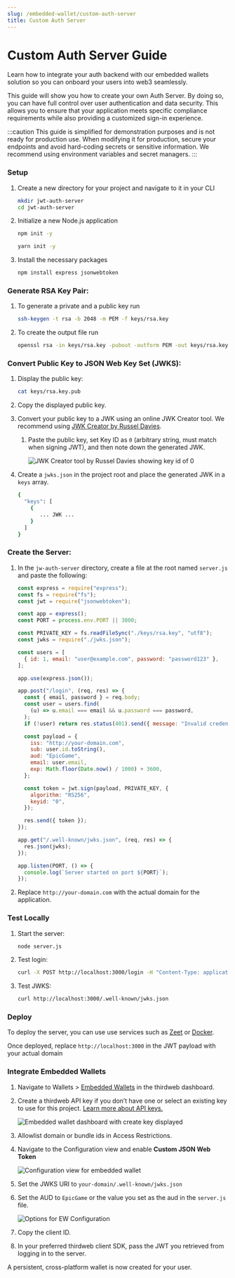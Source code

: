 ```yaml
---
slug: /embedded-wallet/custom-auth-server
title: Custom Auth Server
---
```


# Custom Auth Server Guide

Learn how to integrate your auth backend with our embedded wallets solution so you can onboard your users into web3 seamlessly.

This guide will show you how to create your own Auth Server. By doing so, you can have full control over user authentication and data security. This allows you to ensure that your application meets specific compliance requirements while also providing a customized sign-in experience.

:::caution
This guide is simplified for demonstration purposes and is not ready for production use. When modifying it for production, secure your endpoints and avoid hard-coding secrets or sensitive information. We recommend using environment variables and secret managers.
:::

### Setup

1. Create a new directory for your project and navigate to it in your CLI

   ```bash
   mkdir jwt-auth-server
   cd jwt-auth-server
   ```

2. Initialize a new Node.js application

   ```bash
   npm init -y

   yarn init -y
   ```

3. Install the necessary packages

   ```bash
   npm install express jsonwebtoken
   ```

### **Generate RSA Key Pair:**

1. To generate a private and a public key run

   ```bash
   ssh-keygen -t rsa -b 2048 -m PEM -f keys/rsa.key
   ```

2. To create the output file run

   ```bash
   openssl rsa -in keys/rsa.key -pubout -outform PEM -out keys/rsa.key.pub
   ```

### **Convert Public Key to JSON Web Key Set (JWKS):**

1. Display the public key:

   ```bash
   cat keys/rsa.key.pub
   ```

2. Copy the displayed public key.
3. Convert your public key to a JWK using an online JWK Creator tool. We recommend using [JWK Creator by Russel Davies](https://github.com/russelldavies/jwk-creator).

   1. Paste the public key, set Key ID as `0` (arbitrary string, must match when signing JWT), and then note down the generated JWK.

      ![JWK Creator tool by Russel Davies showing key id of 0](../assets/jwk-creator-tool.png)

4. Create a `jwks.json` in the project root and place the generated JWK in a `keys` array.

   ```bash
   {
     "keys": [
       {
          ... JWK ...
       }
     ]
   }
   ```

### **Create the Server:**

1. In the `jw-auth-server` directory, create a file at the root named `server.js` and paste the following:

   ```jsx
   const express = require("express");
   const fs = require("fs");
   const jwt = require("jsonwebtoken");

   const app = express();
   const PORT = process.env.PORT || 3000;

   const PRIVATE_KEY = fs.readFileSync("./keys/rsa.key", "utf8");
   const jwks = require("./jwks.json");

   const users = [
     { id: 1, email: "user@example.com", password: "password123" },
   ];

   app.use(express.json());

   app.post("/login", (req, res) => {
     const { email, password } = req.body;
     const user = users.find(
       (u) => u.email === email && u.password === password,
     );
     if (!user) return res.status(401).send({ message: "Invalid credentials" });

     const payload = {
       iss: "http://your-domain.com",
       sub: user.id.toString(),
       aud: "EpicGame",
       email: user.email,
       exp: Math.floor(Date.now() / 1000) + 3600,
     };

     const token = jwt.sign(payload, PRIVATE_KEY, {
       algorithm: "RS256",
       keyid: "0",
     });

     res.send({ token });
   });

   app.get("/.well-known/jwks.json", (req, res) => {
     res.json(jwks);
   });

   app.listen(PORT, () => {
     console.log(`Server started on port ${PORT}`);
   });
   ```

2. Replace `http://your-domain.com` with the actual domain for the application.

### **Test Locally**

1. Start the server:

   ```bash
   node server.js
   ```

2. Test login:

   ```bash
   curl -X POST http://localhost:3000/login -H "Content-Type: application/json" -d '{"email": "user@example.com", "password": "password123"}'
   ```

3. Test JWKS:

   ```bash
   curl http://localhost:3000/.well-known/jwks.json
   ```

### **Deploy**

To deploy the server, you can use use services such as [Zeet](https://zeet.co/) or [Docker](https://www.docker.com/).

Once deployed, replace `http://localhost:3000` in the JWT payload with your actual domain

### **Integrate Embedded Wallets**

1. Navigate to Wallets > [Embedded Wallets](https://thirdweb.com/dashboard/wallets/embedded) in the thirdweb dashboard.
2. Create a thirdweb API key if you don’t have one or select an existing key to use for this project. [Learn more about API keys.](https://portal.thirdweb.com/api-keys)

   ![Embedded wallet dashboard with create key displayed](../assets/ew-create-key.png)

3. Allowlist domain or bundle ids in Access Restrictions.
4. Navigate to the Configuration view and enable **Custom JSON Web Token**

   ![Configuration view for embedded wallet](../assets/ew-configuration.png)

5. Set the JWKS URI to `your-domain/.well-known/jwks.json`
6. Set the AUD to `EpicGame` or the value you set as the aud in the `server.js` file.

   ![Options for EW Configuration](../assets/ew-configuration-opt.png)

7. Copy the client ID.
8. In your preferred thirdweb client SDK, pass the JWT you retrieved from logging in to the server.

A persistent, cross-platform wallet is now created for your user.
